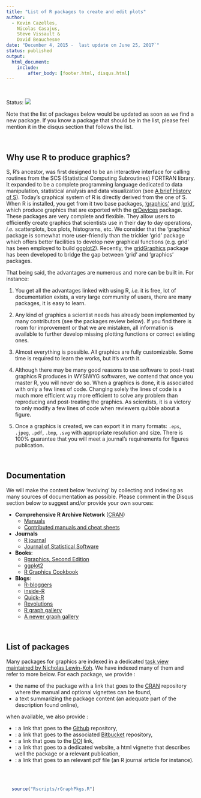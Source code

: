 ```yaml
---
title: "List of R packages to create and edit plots"
author:
  - Kevin Cazelles,
    Nicolas Casajus,
    Steve Vissault &
    David Beauchesne
date: "December 4, 2015 -  last update on June 25, 2017`"
status: published
output:
  html_document:
    include:
        after_body: [footer.html, disqus.html]
---
```


<br/>

Status: ![](https://img.shields.io/badge/letiR-finalVersion-800fa2.svg)

Note that the list of packages below would be updated as soon as we find a new package.
If you know a package that should be in the list, please feel mention it in the disqus section that follows the list.  


<br/>

## Why use R to produce graphics?

S, R's ancestor, was first designed to be an interactive interface for calling routines from the SCS (Statistical Computing Subroutines) FORTRAN library. It expanded to be a complete programming language dedicated to data manipulation, statistical analysis and data visualization (see [A brief History of S](http://www.lcg.unam.mx/~lcollado/R/resources/history_of_S.pdf)). Today's graphical system of R is directly derived from the one of S. When R is installed, you get from it two base packages, ['graphics'](https://stat.ethz.ch/R-manual/R-devel/library/graphics/html/00Index.html) and ['grid'](https://stat.ethz.ch/R-manual/R-devel/library/grid/html/00Index.html), which produce graphics that are exported with the [grDevices](https://stat.ethz.ch/R-manual/R-devel/library/grDevices/html/00Index.html) package. These packages are very complete and flexible. They allow users to efficiently create graphics that scientists use in their day to day operations, *i.e.* scatterplots, box plots, histograms, etc. We consider that the 'graphics' package is somewhat more user-friendly than the trickier 'grid' package which offers better facilities to develop new graphical functions (e.g. grid' has been employed to build [ggplot2](https://cran.r-project.org/web/packages/ggplot2)). Recently, the [gridGraphics](https://journal.r-project.org/archive/2015-1/murrell.pdf) package has been developed to bridge the gap between 'grid' and 'graphics' packages.

That being said, the advantages are numerous and more can be built in. For instance:


1. You get all the advantages linked with using R, *i.e.* it is free, lot of documentation exists, a very large community of users, there are many packages, it is easy to learn.

2. Any kind of graphics a scientist needs has already been implemented by many contributors (see the packages review below). If you find there is room for improvement or that we are mistaken, all information is available to further develop missing plotting functions or correct existing ones.

3. Almost everything is possible. All graphics are fully customizable. Some time is required to learn the works, but it's worth it.

4. Although there may be many good reasons to use software to post-treat graphics R produces in WYSIWYG softwares, we contend that once you master R, you will never do so. When a graphics is done, it is associated with only a few lines of code. Changing solely the lines of code is a much more efficient way more efficient to solve any problem than reproducing and post-treating the graphics. As scientists, it is a victory to only modify a few lines of code when reviewers quibble about a figure.

5. Once a graphics is created, we can export it in many formats: `.eps`, `.jpeg`, `.pdf`, `.bmp`, `.svg` with appropriate resolution and size. There is 100% guarantee that you will meet a journal's requirements for figures publication.

<!-- This blog section is dedicated to help you realize these advantages. Examples will be provided with many parameters to ensure you can get exactly what you want (in term of graphics). We wish to show and assist you in making everything possible. Every tool is already available and we made some more accessible through this [graphicsutils](https://github.com/KevCaz/graphicsutils) package available on github.
 -->

<br/>


## Documentation

We will make the content below 'evolving' by collecting and indexing as many sources of documentation as possible. Please comment in the Disqus section below to suggest and/or provide your own sources:


- **Comprehensive R Archive Network** ([CRAN](https://cran.r-project.org))
    - [Manuals](https://cran.r-project.org/manuals.html)
    - [Contributed manuals and cheat sheets](https://cran.r-project.org/other-docs.html)

- **Journals**
    - [R journal](https://journal.r-project.org)
    - [Journal of Statistical Software](http://www.jstatsoft.org/index)

- **Books**:
    - [Rgraphics, Second  Edition](https://www.stat.auckland.ac.nz/~paul/RG2e/index.html)
    -   [ggplot2](http://ms.mcmaster.ca/~bolker/misc/ggplot2-book.pdf)
    - [R Graphics Cookbook](http://www.cookbook-r.com/Graphs/)

- **Blogs**:
    - [R-bloggers](http://www.r-bloggers.com)
    - [inside-R](http://www.inside-r.org)
    - [Quick-R](http://www.statmethods.net/about/learningcurve.html)
    - [Revolutions](http://blog.revolutionanalytics.com/about.html)
    - [R graph gallery](http://rgraphgallery.blogspot.ca)
    - [A newer graph gallery](http://www.r-graph-gallery.com)


<br/>


## List of packages

<!-- Find package [here](http://rpackages.ianhowson.com) A comprehensive index of R packages and documentation from CRAN, Bioconductor, GitHub and R-Forge. (https://cran.r-project.org/web/packages/available_packages_by_name.html) -->
Many packages for graphics are indexed in a dedicated [task view maintained by Nicholas Lewin-Koh](https://cran.r-project.org/web/views/Graphics.html). We have indexed many of them and refer to more below. For each package, we provide :

  - the name of the package with a link that goes to the [CRAN](https://cran.r-project.org) repository where the manual and optional vignettes can be found,
  - a text summarizing the package content (an adequate part of the description found online),

when available, we also provide :

  - <a href=""><i class="fa fa-github"></i></a>: a link that goes to the [Github](https://github.com) repository,
  - <a href=""><i class="fa fa-bitbucket"></i></a>: a link that goes to the associated [Bitbucket](https://bitbucket.org) repository,
  - <a href=""><i class="ai ai-doi"></i></a>: a link that goes to the [DOI](http://www.doi.org) link,
  - <a href=""><i class="fa fa-link"></i></a>: a link that goes to a dedicated website, a html vignette that describes well the package or a relevant publication,
  - <a href=""><i class="fa fa-file-pdf-o"></i></a>: a link that goes to an relevant pdf file (an R journal article for instance).


<br/><br/>

```r
  source("Rscripts/rGraphPkgs.R")
```
